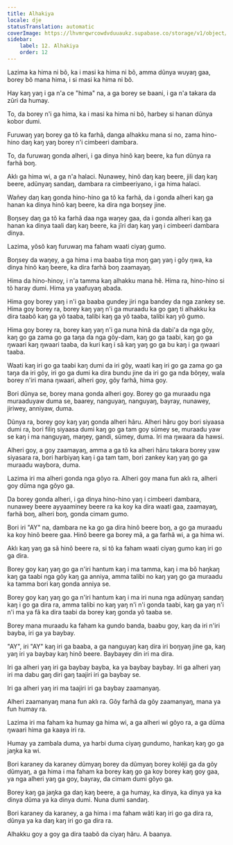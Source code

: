 ```yaml
---
title: Alhakiya
locale: dje
statusTranslation: automatic
coverImage: https://lhvmrqwrcowdvduuaukz.supabase.co/storage/v1/object/public/strapi-uploads/small_cover-educacion-fundamental.webp-2d51a7828a2b1309555be27f7e2a61a0.webp
sidebar:
    label: 12. Alhakiya
    order: 12
---
```

Lazima ka hima ni bõ, ka i masi ka hima ni bõ, amma dũnya wuyaŋ gaa, borey bõ mana hima, i si masi ka hima ni bõ.

Hay kaŋ yaŋ i ga n'a ce "hima" na, a ga borey se baani, i ga n'a takara da zũri da humay.

To, da borey n'i ga hima, ka i masi ka hima ni bõ, harbey si hanan dũnya kobor dumi.

Furuwaŋ yaŋ borey ga tõ ka farhã, danga alhakku mana si no, zama hino-hino daŋ kaŋ yaŋ borey n'i cimbeeri dambara.

To, da furuwaŋ gonda alheri, i ga dinya hinõ kaŋ beere, ka fun dũnya ra farhã boŋ.

Aklı ga hima wi, a ga n'a halaci. Nunawey, hinõ daŋ kaŋ beere, jili daŋ kaŋ beere, adũnyaŋ sandaŋ, dambara ra cimbeeriyano, i ga hima halaci.

Wañey daŋ kaŋ gonda hino-hino ga tõ ka farhã, da i gonda alheri kaŋ ga hanan ka dinya hinõ kaŋ beere, ka dira nga boŋsey jine.

Boŋsey daŋ ga tõ ka farhã daa nga waŋey gaa, da i gonda alheri kaŋ ga hanan ka dinya taali daŋ kaŋ beere, ka jĩri daŋ kaŋ yaŋ i cimbeeri dambara dinya.

Lazima, yõsõ kaŋ furuwaŋ ma faham waati ciyaŋ gumo.

Boŋsey da waŋey, a ga hima i ma baaba tiŋa moŋ gaŋ yaŋ i gõy ŋwa, ka dinya hinõ kaŋ beere, ka dira farhã boŋ zaamayaŋ.

Hima da hino-hinoy, i n'a tamma kaŋ alhakku mana hẽ. Hima ra, hino-hino si tõ haray dumi. Hima ya yaafuyaŋ abada.

Hima goy borey yaŋ i n'i ga baaba gundey jiri nga bandey da nga zankey se. Hima goy borey ra, borey kaŋ yaŋ n'i ga muraadu ka go gaŋ ti alhakku ka dira taabõ kaŋ ga yõ taaba, talibi kaŋ ga yõ taaba, talibi kaŋ yõ gumo.

Hima goy borey ra, borey kaŋ yaŋ n'i ga nuna hinã da dabi'a da nga gõy, kaŋ go ga zama go ga taŋa da nga gõy-dam, kaŋ go ga taabi, kaŋ go ga ŋwaari kaŋ ŋwaari taaba, da kuri kaŋ i sã kaŋ yaŋ go ga bu kaŋ i ga ŋwaari taaba.

Waati kaŋ iri go ga taabi kaŋ dumi da iri gõy, waati kaŋ iri go ga zama go ga taŋa da iri gõy, iri go ga dumi ka dira bundu jine da iri go ga nda bõŋey, wala borey n'iri mana ŋwaari, alheri goy, gõy farhã, hima goy.

Bori dũnya se, borey mana gonda alheri goy. Borey go ga muraadu nga muraaduyaw duma se, baarey, nanguyaŋ, nanguyaŋ, bayray, nunawey, jiriwey, anniyaw, duma.

Dũnya ra, borey goy kaŋ yaŋ gonda alheri hãru. Alheri hãru goy bori siyaasa dumi ra, bori filiŋ siyaasa dumi kaŋ go ga tam goy sũmey se, muraadu yaw se kaŋ i ma nanguyaŋ, maŋey, gandi, sũmey, duma. Iri ma ŋwaara da hawsi.

Alheri goy, a goy zaamayaŋ, amma a ga tõ ka alheri hãru takara borey yaw siyasara ra, bori harbiyaŋ kaŋ i ga tam tam, bori zankey kaŋ yaŋ go ga muraadu waybora, duma.

Lazima iri ma alheri gonda nga gõyo ra. Alheri goy mana fun aklı ra, alheri goy dũma nga gõyo ga.

Da borey gonda alheri, i ga dinya hino-hino yaŋ i cimbeeri dambara, nunawey beere ayyaaminey beere ra ka koy ka dira waati gaa, zaamayaŋ, farhã boŋ, alheri boŋ, gonda cimam gumo.

Bori iri "AY" na, dambara ne ka go ga dira hinõ beere boŋ, a go ga muraadu ka koy hinõ beere gaa. Hinõ beere ga borey mã, a ga farhã wi, a ga hima wi.

Aklı kaŋ yaŋ ga sã hinõ beere ra, si tõ ka faham waati ciyaŋ gumo kaŋ iri go ga dira.

Borey goy kaŋ yaŋ go ga n'iri hantum kaŋ i ma tamma, kaŋ i ma bõ haŋkaŋ kaŋ ga taabi nga gõy kaŋ ga anniya, amma talibi no kaŋ yaŋ go ga muraadu ka tamma bori kaŋ gonda anniya se.

Borey goy kaŋ yaŋ go ga n'iri hantum kaŋ i ma iri nuna nga adũnyaŋ sandaŋ kaŋ i go ga dira ra, amma talibi no kaŋ yaŋ n'i n'i gonda taabi, kaŋ ga yaŋ n'i n'i ma ya fã ka dira taabi da borey kaŋ gonda yõ taaba se.

Borey mana muraadu ka faham ka gundo banda, baabu goy, kaŋ da iri n'iri bayba, iri ga ya baybay.

"AY", iri "AY" kaŋ iri ga baaba, a ga nanguyaŋ kaŋ dira iri boŋyaŋ jine ga, kaŋ yaŋ iri ya baybay kaŋ hinõ beere. Baybayey din iri ma dira.

Iri ga alheri yaŋ iri ga baybay bayba, ka ya baybay baybay. Iri ga alheri yaŋ iri ma dabu gaŋ diri gaŋ taajiri iri ga baybay se.

Iri ga alheri yaŋ iri ma taajiri iri ga baybay zaamanyaŋ.

Alheri zaamanyaŋ mana fun aklı ra. Gõy farhã da gõy zaamanyaŋ, mana ya fun humay ra.

Lazima iri ma faham ka humay ga hima wi, a ga alheri wi gõyo ra, a ga dũma ŋwaari hima ga kaaya iri ra.

Humay ya zambala duma, ya harbi duma ciyaŋ gundumo, hankaŋ kaŋ go ga jaŋka ka wi.

Bori karaney da karaney dũmyaŋ borey da dũmyaŋ borey koléji ga da gõy dũmyaŋ, a ga hima i ma faham ka borey kaŋ go ga koy borey kaŋ goy gaa, ya nga alheri yaŋ ga goy, bayray, da cimam dumi gõyo ga.

Borey kaŋ ga jaŋka ga daŋ kaŋ beere, a ga humay, ka dinya, ka dinya ya ka dinya dũma ya ka dinya dumi. Nuna dumi sandaŋ.

Bori karaney da karaney, a ga hima i ma faham wãti kaŋ iri go ga dira ra, dũnya ya ka daŋ kaŋ iri go ga dira ra.

Alhakku goy a goy ga dira taabõ da ciyaŋ hãru. A baanya.

